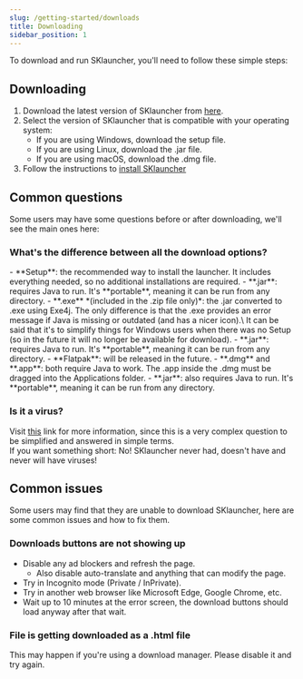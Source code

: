 ```yaml
---
slug: /getting-started/downloads
title: Downloading
sidebar_position: 1
---
```



To download and run SKlauncher, you'll need to follow these simple steps:

## Downloading
1. Download the latest version of SKlauncher from [here](https://skmedix.pl/downloads).
2. Select the version of SKlauncher that is compatible with your operating system:
    - If you are using Windows, download the setup file.
    - If you are using Linux, download the .jar file.
    - If you are using macOS, download the .dmg file.
3. Follow the instructions to [install SKlauncher](/getting-started/install)

## Common questions
Some users may have some questions before or after downloading, we'll see the main ones here:

### What's the difference between all the download options?

<Tabs>
  <TabItem value="Windows" label="Windows" default>
    - **Setup**: the recommended way to install the launcher. It includes everything needed, so no additional installations are required.
    - **.jar**: requires Java to run. It's **portable**, meaning it can be run from any directory.
    - **.exe** *(included in the .zip file only)*: the .jar converted to .exe using Exe4j. The only difference is that the .exe provides an error message if Java is missing or outdated (and has a nicer icon).\
                It can be said that it's to simplify things for Windows users when there was no Setup (so in the future it will no longer be available for download).
  </TabItem>
  <TabItem value="Linux" label="Linux">
    - **.jar**: requires Java to run. It's **portable**, meaning it can be run from any directory.
    - **Flatpak**: will be released in the future.
  </TabItem>
  <TabItem value="macOS" label="macOS">
    - **.dmg** and **.app**: both require Java to work. The .app inside the .dmg must be dragged into the Applications folder.
    - **.jar**: also requires Java to run. It's **portable**, meaning it can be run from any directory.
  </TabItem>
</Tabs>

### Is it a virus?
Visit [this](/virus) link for more information, since this is a very complex question to be simplified and answered in simple terms.\
If you want something short: No! SKlauncher never had, doesn't have and never will have viruses!

## Common issues
Some users may find that they are unable to download SKlauncher, here are some common issues and how to fix them.

### Downloads buttons are not showing up
- Disable any ad blockers and refresh the page.
    - Also disable auto-translate and anything that can modify the page.
- Try in Incognito mode (Private / InPrivate).
- Try in another web browser like Microsoft Edge, Google Chrome, etc.
- Wait up to 10 minutes at the error screen, the download buttons should load anyway after that wait.

### File is getting downloaded as a .html file
This may happen if you're using a download manager. Please disable it and try again.
